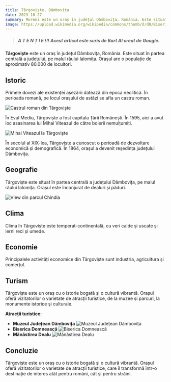 ```yaml
---
title: Târgoviște, Dâmbovița
date: 2023-10-27
summary: Moreni este un oraș în județul Dâmbovița, România. Este situat în partea de nord-vest a județului, pe malul stâng al râului Ialomița.
image: https://upload.wikimedia.org/wikipedia/commons/thumb/d/d0/Biserica_Domneasc%C4%83_Adormirea_Maicii_Domnului_%282%29.jpg/1024px-Biserica_Domneasc%C4%83_Adormirea_Maicii_Domnului_%282%29.jpg 
---
```


> ##### A T E N Ț I E !!! Acest articol este scris de __Bart AI__ creat de Google.



__Târgoviște__ este un oraș în județul Dâmbovița, România. Este situat în partea centrală a județului, pe malul râului Ialomița. Orașul are o populație de aproximativ 80.000 de locuitori.

## Istoric

Primele dovezi ale existenței așezării datează din epoca neolitică. În perioada romană, pe locul orașului de astăzi se afla un castru roman.

![Castrul roman din Târgoviște](https://www.infopensiuni.ro/cazare-targoviste/obiective-turistice-targoviste/curtea-domneasca-din-targoviste_433/poza-curtea-domneasca-din-targoviste-2.jpg)

În Evul Mediu, Târgoviște a fost capitala Țării Românești. În 1595, aici a avut loc asasinarea lui Mihai Viteazul de către boierii nemulțumiți.

![Mihai Viteazul la Târgoviște](https://pbs.twimg.com/media/D9bEDisX4AItM-i?format=jpg&name=900x900)

În secolul al XIX-lea, Târgoviște a cunoscut o perioadă de dezvoltare economică și demografică. În 1864, orașul a devenit reședința județului Dâmbovița.

## Geografie

Târgoviște este situat în partea centrală a județului Dâmbovița, pe malul râului Ialomița. Orașul este înconjurat de dealuri și păduri.

![View din parcul Chindia](https://dambovita.insse.ro/wp-content/uploads/2023/06/cetate-Targoviste.png)

## Clima

Clima în Târgoviște este temperat-continentală, cu veri calde și uscate și ierni reci și umede.

## Economie

Principalele activități economice din Târgoviște sunt industria, agricultura și comerțul.

## Turism

Târgoviște este un oraș cu o istorie bogată și o cultură vibrantă. Orașul oferă vizitatorilor o varietate de atracții turistice, de la muzee și parcuri, la monumente istorice și culturale.

**Atracții turistice:**

* **Muzeul Județean Dâmbovița**
![Muzeul Județean Dâmbovița](https://upload.wikimedia.org/wikipedia/commons/thumb/7/72/Muzeul_de_istorie_D%C3%A2mbovi%C8%9Ba.JPG/1024px-Muzeul_de_istorie_D%C3%A2mbovi%C8%9Ba.JPG)
* **Biserica Domnească**
![Biserica Domnească](https://patruzari.ro/wp-content/uploads/2018/01/DSC06676.jpg)
* **Mănăstirea Dealu**
![Mănăstirea Dealu](https://www.arhiepiscopiatargovistei.ro/static/images/MANASTIREA_DEALU_21.jpg)
 

## Concluzie

Târgoviște este un oraș cu o istorie bogată și o cultură vibrantă. Orașul oferă vizitatorilor o varietate de atracții turistice, care îl transformă într-o destinație de interes atât pentru români, cât și pentru străini.

